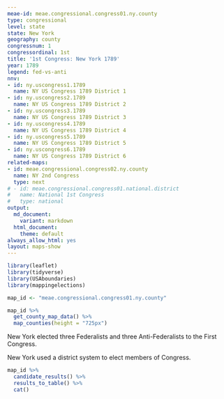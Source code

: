 ```yaml
---
meae-id: meae.congressional.congress01.ny.county
type: congressional
level: state
state: New York
geography: county
congressnum: 1
congressordinal: 1st
title: '1st Congress: New York 1789'
year: 1789
legend: fed-vs-anti
nnv:
- id: ny.uscongress1.1789
  name: NY US Congress 1789 District 1
- id: ny.uscongress2.1789
  name: NY US Congress 1789 District 2
- id: ny.uscongress3.1789
  name: NY US Congress 1789 District 3
- id: ny.uscongress4.1789
  name: NY US Congress 1789 District 4
- id: ny.uscongress5.1789
  name: NY US Congress 1789 District 5
- id: ny.uscongress6.1789
  name: NY US Congress 1789 District 6
related-maps:
- id: meae.congressional.congress02.ny.county
  name: NY 2nd Congress
  type: next
# - id: meae.congressional.congress01.national.district
#   name: National 1st Congress
#   type: national
output:
  md_document:
    variant: markdown
  html_document:
    theme: default
always_allow_html: yes
layout: maps-show
---
```


```r
library(leaflet)
library(tidyverse)
library(USAboundaries)
library(mappingelections)

map_id <- "meae.congressional.congress01.ny.county"
```

<div class="map">

```r
map_id %>% 
  get_county_map_data() %>% 
  map_counties(height = "725px")
```

</div>

New York elected three Federalists and three Anti-Federalists to the First Congress.

New York used a district system to elect members of Congress.

<div class="results-table">

```r
map_id %>% 
  candidate_results() %>% 
  results_to_table() %>% 
  cat()
```

</div>
